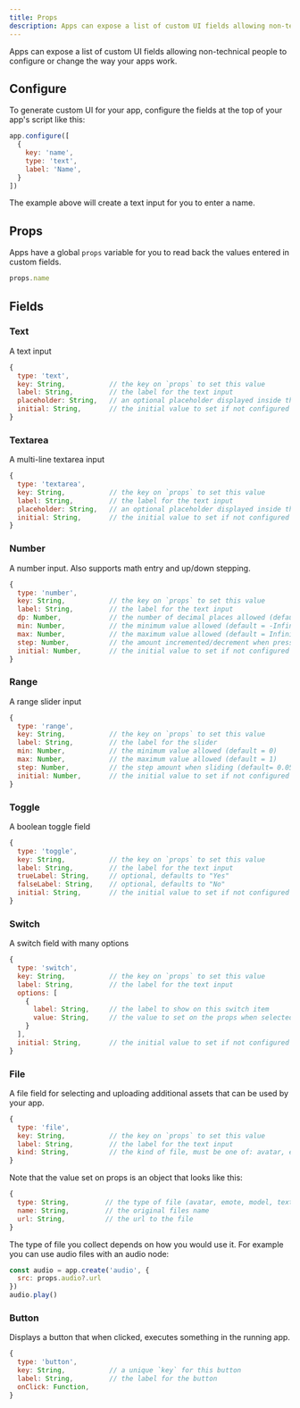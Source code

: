```yaml
---
title: Props
description: Apps can expose a list of custom UI fields allowing non-technical people to configure or change the way your apps work.
---
```




Apps can expose a list of custom UI fields allowing non-technical people to configure or change the way your apps work.


## Configure

To generate custom UI for your app, configure the fields at the top of your app's script like this:

```jsx
app.configure([
  {
    key: 'name',
    type: 'text',
    label: 'Name',
  }
])
```

The example above will create a text input for you to enter a name.

## Props

Apps have a global `props` variable for you to read back the values entered in custom fields.

```jsx
props.name
```

## Fields

### Text

A text input

```jsx
{
  type: 'text',
  key: String,           // the key on `props` to set this value
  label: String,         // the label for the text input
  placeholder: String,   // an optional placeholder displayed inside the input
  initial: String,       // the initial value to set if not configured
}
```

### Textarea

A multi-line textarea input

```jsx
{
  type: 'textarea',
  key: String,           // the key on `props` to set this value
  label: String,         // the label for the text input
  placeholder: String,   // an optional placeholder displayed inside the input
  initial: String,       // the initial value to set if not configured
}
```

### Number

A number input. Also supports math entry and up/down stepping.

```jsx
{
  type: 'number',
  key: String,           // the key on `props` to set this value
  label: String,         // the label for the text input
  dp: Number,            // the number of decimal places allowed (default = 0)
  min: Number,           // the minimum value allowed (default = -Infinity)
  max: Number,           // the maximum value allowed (default = Infinity)
  step: Number,          // the amount incremented/decrement when pressing up/down arrows (default = 1)
  initial: Number,       // the initial value to set if not configured (default = 0)
}
```

### Range

A range slider input

```jsx
{
  type: 'range',
  key: String,           // the key on `props` to set this value
  label: String,         // the label for the slider
  min: Number,           // the minimum value allowed (default = 0)
  max: Number,           // the maximum value allowed (default = 1)
  step: Number,          // the step amount when sliding (default= 0.05)
  initial: Number,       // the initial value to set if not configured (default = 0)
}
```

### Toggle

A boolean toggle field

```jsx
{
  type: 'toggle',
  key: String,           // the key on `props` to set this value
  label: String,         // the label for the text input
  trueLabel: String,     // optional, defaults to "Yes"
  falseLabel: String,    // optional, defaults to "No"
  initial: String,       // the initial value to set if not configured
}
```

### Switch

A switch field with many options

```jsx
{
  type: 'switch',
  key: String,           // the key on `props` to set this value
  label: String,         // the label for the text input
  options: [
    {
      label: String,     // the label to show on this switch item
      value: String,     // the value to set on the props when selected
    }
  ],
  initial: String,       // the initial value to set if not configured
}
```

### File

A file field for selecting and uploading additional assets that can be used by your app.

```jsx
{
  type: 'file',
  key: String,           // the key on `props` to set this value
  label: String,         // the label for the text input
  kind: String,          // the kind of file, must be one of: avatar, emote, model, texture, hdr, audio
}
```

Note that the value set on props is an object that looks like this:

```jsx
{
  type: String,         // the type of file (avatar, emote, model, texture, hdr, audio)
  name: String,         // the original files name
  url: String,          // the url to the file
}
```

The type of file you collect depends on how you would use it. For example you can use audio files with an audio node:

```jsx
const audio = app.create('audio', {
  src: props.audio?.url
})
audio.play()
```

### Button

Displays a button that when clicked, executes something in the running app.

```jsx
{
  type: 'button',
  key: String,           // a unique `key` for this button
  label: String,         // the label for the button
  onClick: Function,
}
```